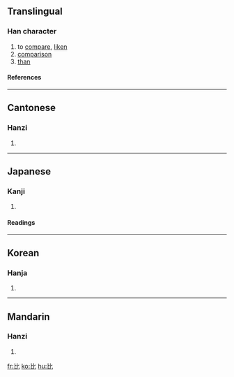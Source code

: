 ==Translingual==
{{stroke order|type=animate}}
===Han character===
{{Han char|rn=81|rad=比|as=00|sn=4|four=2171<sub>0</sub>|canj=心心 (PP)}}
# to [[compare]], [[liken]]
# [[comparison]]
# [[than]]
====References====
{{Han ref|kx=0590.090|dkj=16743|dj=0982.040|hdz=21415.080|uh=6BD4|ud=27604|bh=A4F1|bd=42225}}

----

==Cantonese==
===Hanzi===
{{yue-hanzi|jyut=|y=bei2}}
# {{defn|Cantonese}}

----
==Japanese==
===Kanji===
{{ja-kanji|grade=|rs=比00}}
# {{defn|Japanese}} 
====Readings====
{{ja-readings|on=[[ひ]] (hi)|kun=[[くらべる]] (kuraberu), [[ならぶ]] (narabu), [[ならべる]] (naraberu)}}

----
==Korean==
===Hanja===
{{ko-hanja|hangeul=비|eumhun=|rv=bi|mr=pi|y=pi}}
# {{defn|Korean}}

----
==Mandarin==
===Hanzi===
{{cmn-hanzi|pin=[[bǐ]] (bi3), [[bì]] (bi4), [[pí]] (pi2), [[pǐ]] (pi3)|wg=pi<sup>3</sup>, pi<sup>4</sup>, p'i<sup>2</sup>, p'i<sup>3</sup>}}
# {{defn|Mandarin}}

[[fr:比]]
[[ko:比]]
[[hu:比]]